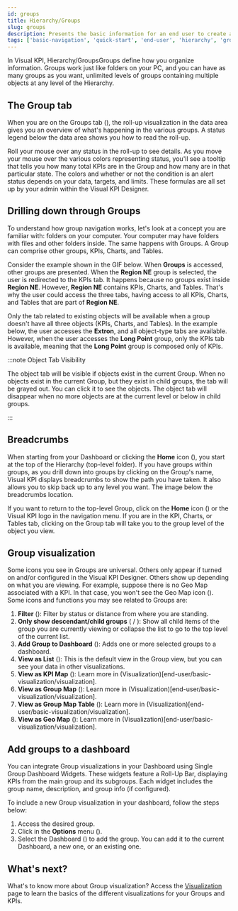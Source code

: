 ```yaml
---
id: groups
title: Hierarchy/Groups
slug: groups
description: Presents the basic information for an end user to create and edit groups in Transpara's Visual KPIs software.
tags: ['basic-navigation', 'quick-start', 'end-user', 'hierarchy', 'groups']
---
```



In Visual KPI, Hierarchy/GroupsGroups define how you organize information. Groups work just like folders on your PC, and you can have as many groups as you want, unlimited levels of groups containing multiple objects at any level of the Hierarchy. 

## The Group tab

When you are on the Groups tab (<SvgFont icon="191"/>), the roll-up visualization in the data area gives you an overview of what's happening in the various groups. A status legend below the data area shows you how to read the roll-up. 

<StylizedImage
  imgURL="img/docs/end-user/basic-navigation/groups/basicnavigation-groups-legend.gif"
  alt="Groups and legend"
/>

Roll your mouse over any status in the roll-up to see details. As you move your mouse over the various colors representing status, you'll see a tooltip that tells you how many total KPIs are in the Group and how many are in that particular state. The colors and whether or not the condition is an alert status depends on your data, targets, and limits. These formulas are all set up by your admin within the Visual KPI Designer.

## Drilling down through Groups 

To understand how group navigation works, let's look at a concept you are familiar with: folders on your computer. Your computer may have folders with files and other folders inside. The same happens with Groups. A Group can comprise other groups, KPIs, Charts, and Tables.

Consider the example shown in the GIF below. When **Groups** is accessed, other groups are presented. When the **Region NE** group is selected, the user is redirected to the KPIs tab. It happens because no groups exist inside **Region NE**. However, **Region NE** contains KPIs, Charts, and Tables. That's why the user could access the three tabs, having access to all KPIs, Charts, and Tables that are part of **Region NE**.

<StylizedImage
  imgURL="img/docs/end-user/basic-navigation/groups/basicnavigation-groups-drill-down.gif"
  alt="Drill down groups"
/>

Only the tab related to existing objects will be available when a group doesn't have all three objects (KPIs, Charts, and Tables). In the example below, the user accesses the **Extron**, and all object-type tabs are available. However, when the user accesses the **Long Point** group, only the KPIs tab is available, meaning that the **Long Point** group is composed only of KPIs.

<StylizedImage
  imgURL="img/docs/end-user/basic-navigation/groups/basicnavigation-groups-without-table.gif"
  alt="Groups without charts and tables"
/>

:::note Object Tab Visibility

The object tab will be visible if objects exist in the current Group. When no objects exist in the current Group, but they exist in child groups, the tab will be grayed out. You can click it to see the objects. The object tab will disappear when no more objects are at the current level or below in child groups. 

:::

## Breadcrumbs

When starting from your Dashboard or clicking the **Home** icon (<SvgFont icon="266"/>), you start at the top of the Hierarchy (top-level folder). If you have groups within groups, as you drill down into groups by clicking on the Group's name, Visual KPI displays breadcrumbs to show the path you have taken. It also allows you to skip back up to any level you want. The image below the breadcrumbs location. 

<StylizedImage
  imgURL="img/docs/end-user/basic-navigation/groups/basicnavigation-groups-breadcrumbs.png"
  alt="Breadcrumbs location"
/>

If you want to return to the top-level Group, click on the **Home** icon (<SvgFont icon="266"/>) or the Visual KPI logo in the navigation menu. If you are in the KPI, Charts, or Tables tab, clicking on the Group tab will take you to the group level of the object you view.

## Group visualization

Some icons you see in Groups are universal. Others only appear if turned on and/or configured in the Visual KPI Designer. Others show up depending on what you are viewing. For example, suppose there is no Geo Map associated with a KPI. In that case, you won't see the Geo Map icon (<SvgFont icon="264"/>). Some icons and functions you may see related to Groups are: 

1. **Filter** (<SvgFont icon="184"/>): Filter by status or distance from where you are standing. 
2. **Only show descendant/child groups** (<SvgFont icon="207"/> / <SvgFont icon="208"/>): Show all child items of the group you are currently viewing or collapse the list to go to the top level of the current list. 
3. **Add Group to Dashboard** (<SvgFont icon="115"/>): Adds one or more selected groups to a dashboard.
4. **View as List** (<SvgFont icon="206"/>): This is the default view in the Group view, but you can see your data in other visualizations. 
5. **View as KPI Map** (<SvgFont icon="5"/>): Learn more in (Visualization)[end-user/basic-visualization/visualization]. 
6. **View as Group Map** (<SvgFont icon="141"/>): Learn more in (Visualization)[end-user/basic-visualization/visualization]. 
7. **View as Group Map Table** (<SvgFont icon="21"/>): Learn more in (Visualization)[end-user/basic-visualization/visualization]. 
8. **View as Geo Map** (<SvgFont icon="264"/>): Learn more in (Visualization)[end-user/basic-visualization/visualization].  

## Add groups to a dashboard

You can integrate Group visualizations in your Dashboard using Single Group Dashboard Widgets. These widgets feature a Roll-Up Bar, displaying KPIs from the main group and its subgroups. Each widget includes the group name, description, and group info (if configured).

<StylizedImage
  imgURL="img/docs/end-user/basic-navigation/groups/basicnavigation-visualization-groupondashboard.png"
  alt="Add groups to the dashboard"
/>

To include a new Group visualization in your dashboard, follow the steps below:

1. Access the desired group.
2. Click in the **Options** menu (<SvgFont icon="188"/>).
3. Select the Dashboard (<SvgFont icon="115"/>) to add the group. You can add it to the current Dashboard, a new one, or an existing one.

## What's next? 

What's to know more about Group visualization? Access the [Visualization](/docs/end-user/features/visualizations/overview) page to learn the basics of the different visualizations for your Groups and KPIs.